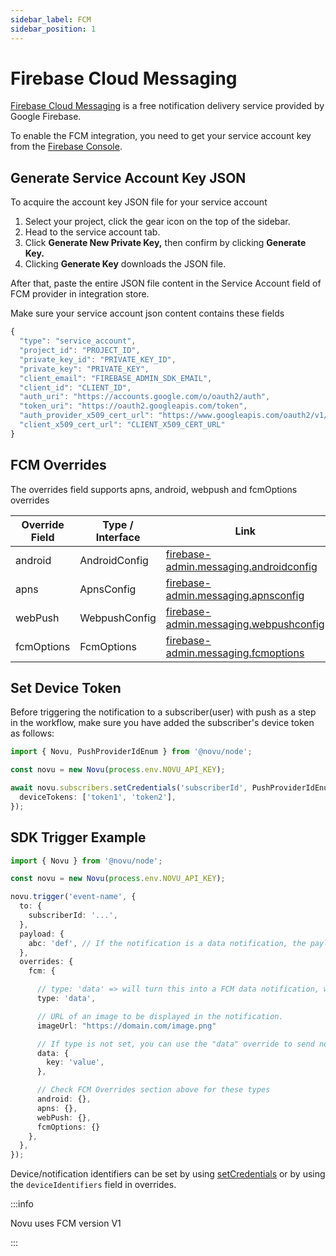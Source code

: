 ```yaml
---
sidebar_label: FCM
sidebar_position: 1
---
```


# Firebase Cloud Messaging

[Firebase Cloud Messaging](https://firebase.google.com/docs/cloud-messaging) is a free notification delivery service provided by Google Firebase.

To enable the FCM integration, you need to get your service account key from the [Firebase Console](https://console.firebase.google.com).

## Generate Service Account Key JSON

To acquire the account key JSON file for your service account

1. Select your project, click the gear icon on the top of the sidebar.
2. Head to the service account tab.
3. Click **Generate New Private Key,** then confirm by clicking **Generate Key.**
4. Clicking **Generate Key** downloads the JSON file.

After that, paste the entire JSON file content in the Service Account field of FCM provider in integration store.

Make sure your service account json content contains these fields

```ts
{
  "type": "service_account",
  "project_id": "PROJECT_ID",
  "private_key_id": "PRIVATE_KEY_ID",
  "private_key": "PRIVATE_KEY",
  "client_email": "FIREBASE_ADMIN_SDK_EMAIL",
  "client_id": "CLIENT_ID",
  "auth_uri": "https://accounts.google.com/o/oauth2/auth",
  "token_uri": "https://oauth2.googleapis.com/token",
  "auth_provider_x509_cert_url": "https://www.googleapis.com/oauth2/v1/certs",
  "client_x509_cert_url": "CLIENT_X509_CERT_URL"
}
```

## FCM Overrides

The overrides field supports apns, android, webpush and fcmOptions overrides

| Override Field | Type / Interface | Link                                                                                                                                   |
| -------------- | ---------------- | -------------------------------------------------------------------------------------------------------------------------------------- |
| android        | AndroidConfig    | [firebase-admin.messaging.androidconfig](https://firebase.google.com/docs/reference/admin/node/firebase-admin.messaging.androidconfig) |
| apns           | ApnsConfig       | [firebase-admin.messaging.apnsconfig](https://firebase.google.com/docs/reference/admin/node/firebase-admin.messaging.apnsconfig)       |
| webPush        | WebpushConfig    | [firebase-admin.messaging.webpushconfig](https://firebase.google.com/docs/reference/admin/node/firebase-admin.messaging.webpushconfig) |
| fcmOptions     | FcmOptions       | [firebase-admin.messaging.fcmoptions](https://firebase.google.com/docs/reference/admin/node/firebase-admin.messaging.fcmoptions)       |

## Set Device Token

Before triggering the notification to a subscriber(user) with push as a step in the workflow, make sure you have added the subscriber's device token as follows:

```ts
import { Novu, PushProviderIdEnum } from '@novu/node';

const novu = new Novu(process.env.NOVU_API_KEY);

await novu.subscribers.setCredentials('subscriberId', PushProviderIdEnum.FCM, {
  deviceTokens: ['token1', 'token2'],
});
```

## SDK Trigger Example

```ts
import { Novu } from '@novu/node';

const novu = new Novu(process.env.NOVU_API_KEY);

novu.trigger('event-name', {
  to: {
    subscriberId: '...',
  },
  payload: {
    abc: 'def', // If the notification is a data notification, the payload will be sent as the data
  },
  overrides: {
    fcm: {

      // type: 'data' => will turn this into a FCM data notification, where the payload is sent as a data notification. If type is not set, you can use the "data" override to send notification messages with optional data payload
      type: 'data',

      // URL of an image to be displayed in the notification.
      imageUrl: "https://domain.com/image.png"

      // If type is not set, you can use the "data" override to send notification messages with optional data payload
      data: {
        key: 'value',
      },

      // Check FCM Overrides section above for these types
      android: {},
      apns: {},
      webPush: {},
      fcmOptions: {}
    },
  },
});
```

Device/notification identifiers can be set by using [setCredentials](#set-device-token) or by using the `deviceIdentifiers` field in overrides.

:::info

Novu uses FCM version V1

:::
